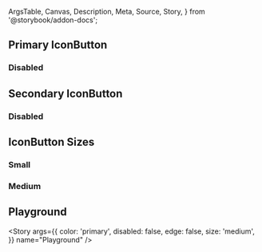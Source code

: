 <!-- @prettier -->

  ArgsTable,
  Canvas,
  Description,
  Meta,
  Source,
  Story,
} from '@storybook/addon-docs';


<Meta
  component={IconButton}
  title="Material UI/IconButton"
  render={Template}
/>

<Description of={IconButton} />

## Primary IconButton

<Canvas>
  <Story
    args={{
      color: 'primary',
    }}
    name="Primary"
  />
</Canvas>

### Disabled

<Canvas>
  <Story
    args={{
      color: 'primary',
      disabled: true,
    }}
    name="Primary: Disabled"
  />
</Canvas>

## Secondary IconButton

<Canvas>
  <Story
    args={{
      color: 'secondary',
    }}
    name="Secondary"
  />
</Canvas>

### Disabled

<Canvas>
  <Story
    args={{
      color: 'secondary',
      disabled: true,
    }}
    name="Secondary: Disabled"
  />
</Canvas>

## IconButton Sizes

### Small

<Canvas>
  <Story
    args={{
      color: 'primary',
      size: 'small',
    }}
    name="Size: Small"
  />
</Canvas>

### Medium

<Canvas>
  <Story
    args={{
      color: 'primary',
      size: 'medium',
    }}
    name="Size: Medium"
  />
</Canvas>

## Playground

<Canvas isColumn>
  
  <Story
    args={{
      color: 'primary',
      disabled: false,
      edge: false,
      size: 'medium',
    }}
    name="Playground"
  />
</Canvas>

<ArgsTable story="Playground" />
